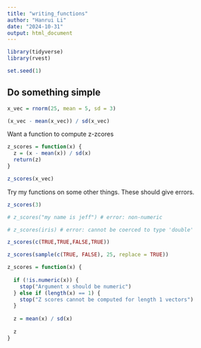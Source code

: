 ```yaml
---
title: "writing_functions"
author: "Hanrui Li"
date: "2024-10-31"
output: html_document
---
```


```r
library(tidyverse)
library(rvest)

set.seed(1)
```

## Do something simple

```r
x_vec = rnorm(25, mean = 5, sd = 3)

(x_vec - mean(x_vec)) / sd(x_vec)
```

Want a function to compute z-zcores

```r
z_scores = function(x) {
  z = (x - mean(x)) / sd(x)
  return(z)
}

z_scores(x_vec)
```

Try my functions on some other things. These should give errors.

```r
z_scores(3)

# z_scores("my name is jeff") # error: non-numeric

# z_scores(iris) # error: cannot be coerced to type 'double'

z_scores(c(TRUE,TRUE,FALSE,TRUE))

z_scores(sample(c(TRUE, FALSE), 25, replace = TRUE))
```

```r
z_scores = function(x) {
  
  if (!is.numeric(x)) {
    stop("Argument x should be numeric")
  } else if (length(x) == 1) {
    stop("Z scores cannot be computed for length 1 vectors")
  }
  
  z = mean(x) / sd(x)
  
  z
}
```




